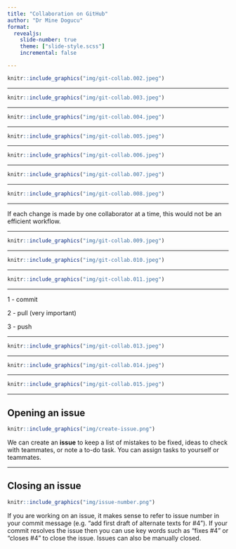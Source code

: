 ```yaml
---
title: "Collaboration on GitHub"
author: "Dr Mine Dogucu"
format: 
  revealjs:
    slide-number: true
    theme: ["slide-style.scss"]
    incremental: false

---
```






```r
knitr::include_graphics("img/git-collab.002.jpeg")
```

---



```r
knitr::include_graphics("img/git-collab.003.jpeg")
```

---



```r
knitr::include_graphics("img/git-collab.004.jpeg")
```

---



```r
knitr::include_graphics("img/git-collab.005.jpeg")
```

---



```r
knitr::include_graphics("img/git-collab.006.jpeg")
```

---



```r
knitr::include_graphics("img/git-collab.007.jpeg")
```

---



```r
knitr::include_graphics("img/git-collab.008.jpeg")
```

---


If each change is made by one collaborator at a time, this would not be an efficient workflow. 


---



```r
knitr::include_graphics("img/git-collab.009.jpeg")
```

---




```r
knitr::include_graphics("img/git-collab.010.jpeg")
```

---




```r
knitr::include_graphics("img/git-collab.011.jpeg")
```

---




1 - commit

2 - pull (very important)

3 - push


---




```r
knitr::include_graphics("img/git-collab.013.jpeg")
```


---




```r
knitr::include_graphics("img/git-collab.014.jpeg")
```



---




```r
knitr::include_graphics("img/git-collab.015.jpeg")
```


---

## Opening an issue

```r
knitr::include_graphics("img/create-issue.png")
```

We can create an **issue** to keep a list of mistakes to be fixed, ideas to check with teammates, or note a to-do task. You can assign tasks to yourself or teammates. 

---

## Closing an issue

```r
knitr::include_graphics("img/issue-number.png")
```

If you are working on an issue, it makes sense to refer to issue number in your commit message (e.g. "add first draft of alternate texts for #4"). 
If your commit resolves the issue then you can use key words such as "fixes #4" or "closes #4" to close the issue. 
Issues can also be manually closed.

